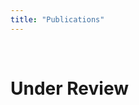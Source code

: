 ```yaml
---
title: "Publications"
---
```


<br>

<h1>Under Review</h1>

| <p>Liu, Y., Sorace, A., Smith, K. (Under Review). Mandarin bilingual speakers undergoing attrition produce more</p>

|             <p>explicit referring expressions. *Bilingualism: Language and Cognition.* </p>
